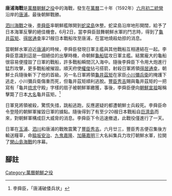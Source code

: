 {{Infobox military conflict
|conflict=唐浦海戰
|image=
|caption=
|partof=[[萬曆朝鮮之役|萬曆朝鮮之役]]
|date=[[萬曆|萬曆]]二十年（1592年）陰曆[[六月初二|六月初二]]
|place=[[朝鮮半島|朝鮮半島]]南部[[統營市|統營]]沿岸的唐浦
|result=朝鮮決定性勝利
|combatant1=[[朝鮮王朝|朝鮮]]
|combatant2=[[日本|日本]]
|commander1=[[李舜臣_(朝鮮)|李舜臣]]<br>[[元均_(朝鮮)|元均]]<br>[[權俊|權俊]]<br>[[金浣|金浣]]<br>[[李彥良|李彥良]]<br>[[李奇男|李奇男]]
|commander2=[[得居通幸|得居通幸]]{{KIA}}<br />[[龜井茲矩|龜井茲矩]]
|strength1=總計26艘船
|strength2=21艘船
|casualties1=輕微
|casualties2= 大部分船隻損毀<br />2800人以上被殺
|}}
{{Campaignbox 萬曆朝鮮之役}}
'''唐浦海戰'''是[[萬曆朝鮮之役|萬曆朝鮮之役]]中的海戰，發生在[[萬曆|萬曆]]二十年（1592年）[[六月初二|六月初二]][[統營|統營]]沿岸的[[唐浦|唐浦]]。最後朝鮮戰勝。

[[泗川海戰|泗川海戰]]之後，[[李舜臣_(朝鮮)|李舜臣]]率朝鮮艦隊開到[[蛇梁島|蛇梁島]]休整。蛇梁島沿岸地形開闊，給予了日本海軍反擊的絕佳機會。6月2日，當李舜臣鼓舞朝鮮水軍的鬥志時，得到了[[龜井茲矩|龜井茲矩]]、[[得居通幸|得居通幸]]率21艘日本戰船攻至唐浦，在當地燒殺劫掠的消息。

當朝鮮水軍迫近[[唐浦|唐浦]]的時候，李舜臣發現日軍主艦與其他戰船互相連結在一起。李舜臣意識到這是一個絕佳的出擊時機，命朝鮮[[龜船|龜船]]猛攻日軍主艦。結實龐大的龜船很容易便撞毀了日軍的戰船，許多戰船瞬間沉入海中。隨後李舜臣下令用大炮進行猛烈攻擊，更多戰船被摧毀。順天府使[[權俊|權俊]]拈弓搭箭，射殺日軍將領[[得居通幸|得居通幸]]，朝鮮士兵隨後斬下了他的首級。另一名日軍將領[[龜井茲矩|龜井茲矩]]在家臣[[小川彌兵衛|小川彌兵衛]]的掩護下逃走，小川彌兵衛傷重而死，但龜井茲矩順利逃脫。[[豐臣秀吉|豐臣秀吉]]賜與龜井茲矩的一把寫有「龜井[[琉球國|琉求]]守殿」字樣的扇子被朝鮮軍繳獲，事後，李舜臣便向[[朝鮮宣祖|朝鮮宣祖]]報稱擊斃了日本[[大名_(稱謂)|大名]]龜井茲矩。<ref>李舜臣，「唐浦破倭兵状」</ref>

日軍見將領被殺，驚慌失措，跳船逃跑，反應遲疑的都遭朝鮮士兵殺死。李舜臣命令登陸的朝鮮軍摧毀日軍的據點。隨後得到了有至少20艘日本戰船自[[巨濟島|巨濟島]]而來，對朝鮮軍構成巨大威脅的消息。李舜臣下令迅速撤退，此戰役僅進行了一天。

日軍在[[玉浦海戰|玉浦]]、[[泗川海戰|泗川]]和唐浦的戰敗震驚了[[豐臣秀吉|豐臣秀吉]]。六月廿三，豐臣秀吉便召集後方輸送糧草，命[[脇坂安治|脇坂安治]]、[[九鬼嘉隆|九鬼嘉隆]]、[[加藤嘉明|加藤嘉明]]三大名糾集兵力攻打朝鮮水軍，拉開了[[閑山島海戰|閑山島海戰]]的序幕。
==腳註==
{{reflist}}

{{李舜臣}}
[[Category:萬曆朝鮮之役|Category:萬曆朝鮮之役]]